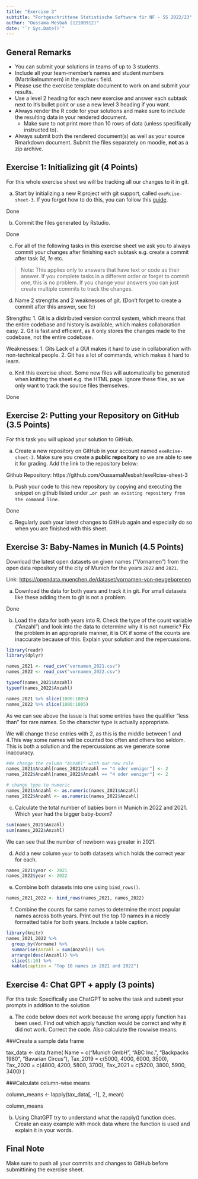 ```yaml
---
title: "Exercise 3"
subtitle: "Fortgeschrittene Statistische Software für NF - SS 2022/23"
author: "Oussama Mesbah (12100912)"
date: "`r Sys.Date()`"
---
```


## General Remarks

-   You can submit your solutions in teams of up to 3 students.
-   Include all your team-member's names and student numbers
    (Martrikelnummern) in the `authors` field.
-   Please use the exercise template document to work on and submit your
    results.
-   Use a level 2 heading for each new exercise and answer each subtask
    next to it's bullet point or use a new level 3 heading if you want.
-   Always render the R code for your solutions and make sure to include
    the resulting data in your rendered document.
    -   Make sure to not print more than 10 rows of data (unless
        specifically instructed to).
-   Always submit both the rendered document(s) as well as your source
    Rmarkdown document. Submit the files separately on moodle, **not**
    as a zip archive.

## Exercise 1: Initializing git (4 Points)

For this whole exercise sheet we will be tracking all our changes to it
in git.

a)  Start by initializing a new R project with git support, called
    `exeRcise-sheet-3`. If you forgot how to do this, you can follow
    this
    [guide](https://malikaihle.github.io/Introduction-RStudio-Git-GitHub/rstudio_project.html).

Done

b)  Commit the files generated by Rstudio.

Done

c)  For all of the following tasks in this exercise sheet we ask you to
    always commit your changes after finishing each subtask e.g. create
    a commit after task *1d*, *1e* etc.

> Note: This applies only to answers that have text or code as their
> answer. If you complete tasks in a different order or forget to commit
> one, this is no problem. If you change your answers you can just
> create multiple commits to track the changes.

d)  Name 2 strengths and 2 weaknesses of git. (Don't forget to create a
    commit after this answer, see *1c*)

Strengths: 
1. Git is a distributed version control system, which means that the entire codebase and history is available, which makes collaboration easy.
2. Git is fast and efficient, as it only stores the changes made to the codebase, not the entire codebase.

Weaknesses:
1. Gits Lack of a GUI makes it hard to use in collaboration with non-technical people.
2. Git has a lot of commands, which makes it hard to learn.

e)  Knit this exercise sheet. Some new files will automatically be
    generated when knitting the sheet e.g. the HTML page. Ignore these
    files, as we only want to track the source files themselves.
    
Done

## Exercise 2: Putting your Repository on GitHub (3.5 Points)

For this task you will upload your solution to GitHub.

a)  Create a new repository on GitHub in your account named
    `exeRcise-sheet-3`. Make sure you create a **public repository** so
    we are able to see it for grading. Add the link to the repository
    below:
    
Github Repository: https://github.com/OussamaMesbah/exeRcise-sheet-3

b)  Push your code to this new repository by copying and executing the
    snippet on github listed under
    `…or push an existing repository from the command line`.

Done    

c)  Regularly push your latest changes to GitHub again and especially do
    so when you are finished with this sheet.

## Exercise 3: Baby-Names in Munich (4.5 Points)

Download the latest open datasets on given names ("Vornamen") from the
open data repository of the city of Munich for the years `2022` and
`2021`.

Link: <https://opendata.muenchen.de/dataset/vornamen-von-neugeborenen>

a)  Download the data for both years and track it in git. For small
    datasets like these adding them to git is not a problem.
    
Done

b)  Load the data for both years into R. Check the type of the count
    variable ("Anzahl") and look into the data to determine why it is
    not numeric? Fix the problem in an appropriate manner, it is OK if
    some of the counts are inaccurate because of this. Explain your
    solution and the repercussions.

```r
library(readr)
library(dplyr)

names_2021 <- read_csv("vornamen_2021.csv")
names_2022 <- read_csv("vornamen_2022.csv")

typeof(names_2021$Anzahl)
typeof(names_2022$Anzahl)
```
```r
names_2021 %>% slice(1000:1005)
names_2022 %>% slice(1000:1005)
```
As we can see above the issue is that some entries have the qualifier "less than"
for rare names. So the character type is actually appropriate.

We will change these entries with 2, as this is the middle between 1 and 4.This way
some names will be counted too often and others too seldom. This is both a solution 
and the repercussions as we generate some inaccuracy. 

```r
#We change the column "Anzahl" with our new rule
names_2021$Anzahl[names_2021$Anzahl == "4 oder weniger"] <- 2
names_2022$Anzahl[names_2022$Anzahl == "4 oder weniger"] <- 2

# change type to numeric
names_2021$Anzahl <- as.numeric(names_2021$Anzahl)
names_2022$Anzahl <- as.numeric(names_2022$Anzahl)
```

c)  Calculate the total number of babies born in Munich in 2022
    and 2021. Which year had the bigger baby-boom?
    

```r
sum(names_2021$Anzahl)
sum(names_2022$Anzahl)
```
We can see that the number of newborn was greater in 2021. 

d)  Add a new column `year` to both datasets which holds the correct
    year for each.

```r
names_2021$year <- 2021
names_2022$year <- 2022
```

e)  Combine both datasets into one using `bind_rows()`.

```r
names_2021_2022 <- bind_rows(names_2021, names_2022)
```

f)  Combine the counts for same names to determine the most popular
    names across both years. Print out the top 10 names in a nicely
    formatted table for both years. Include a table caption.

```r
library(knitr)
names_2021_2022 %>% 
  group_by(Vorname) %>% 
  summarise(Anzahl = sum(Anzahl)) %>% 
  arrange(desc(Anzahl)) %>% 
  slice(1:10) %>% 
  kable(caption = "Top 10 names in 2021 and 2022")
```

## Exercise 4: Chat GPT + apply (3 points)

For this task: Specifically use ChatGPT to solve the task and submit
your prompts in addition to the solution

a)  The code below does not work because the wrong apply function has
    been used. Find out which apply function would be correct and why it
    did not work. Correct the code. Also calculate the rowwise means.

###Create a sample data frame

tax_data \<- data.frame( Name = c("Munich GmbH", "ABC Inc.", "Backpacks
1980", "Bavarian Circus"), Tax_2019 = c(5000, 4000, 6000, 3500),
Tax_2020 = c(4800, 4200, 5800, 3700), Tax_2021 = c(5200, 3800, 5900,
3400) )

###Calculate column-wise means

column_means \<- lapply(tax_data\[, -1\], 2, mean)

column_means

b)  Using ChatGPT try to understand what the rapply() function does.
    Create an easy example with mock data where the function is used and
    explain it in your words.

## Final Note

Make sure to push all your commits and changes to GitHub before
submittining the exercise sheet.
